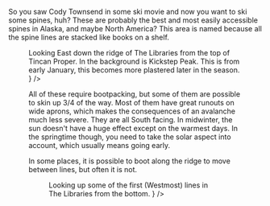
So you saw Cody Townsend in some ski movie and now you want to ski some spines, huh?
These are probably the best and most easily accessible spines in Alaska,
and maybe North America?
This area is named because all the spine lines are stacked like books on a shelf.

<Figure
  src={ImgLibrariesRidge}
  caption={
    <>
      Looking East down the ridge of The Libraries from the top of
      <Link href={"/routes/tincan-proper-peak"}> Tincan Proper.</Link> In the background is Kickstep Peak.
      This is from early January, this becomes more plastered later in the season.
    </>
  }
/>

All of these require bootpacking, but some of them are possible to skin up 3/4 of the way.
Most of them have great runouts on wide aprons, which makes the consequences of an
avalanche much less severe.
They are all South facing. In midwinter, the sun doesn't have a huge effect
except on the warmest days. In the springtime though, you need to take the
solar aspect into account, which usually means going early.

In some places, it is possible to boot along the ridge to move between lines,
but often it is not.

<Figure
  src={ImgLibrariesEarly}
  caption={
    <>
      Looking up some of the first (Westmost) lines in The Libraries from the bottom.
    </>
  }
/>